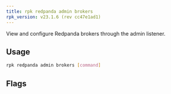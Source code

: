 ```yaml
---
title: rpk redpanda admin brokers
rpk_version: v23.1.6 (rev cc47e1ad1)
---
```


<head>
  <meta name="title" content="rpk redpanda admin brokers | Redpanda Docs" />
  <meta name="description" content="rpk redpanda admin brokers" />
  <link rel="canonical" href="https://docs.redpanda.com/docs/reference/rpk/rpk-redpanda/rpk-redpanda-admin-brokers/" />
</head>

View and configure Redpanda brokers through the admin listener.

## Usage

```bash
rpk redpanda admin brokers [command]
```

## Flags

<!--
[cols=",,",]
|===
|*Value* |*Type* |*Description*

|-h, --help |- |Help for brokers.

|--admin-api-tls-cert |string |The certificate to be used for TLS
authentication with the Admin API.

|--admin-api-tls-enabled |- |Enable TLS for the Admin API (not necessary
if specifying custom certs).

|--admin-api-tls-key |string |The certificate key to be used for TLS
authentication with the Admin API.

|--admin-api-tls-truststore |string |The truststore to be used for TLS
communication with the Admin API.

|--config |string |rpk config file, if not set the file will be searched
for in the default locations.

|--password |string |SASL password to be used for authentication.

|--sasl-mechanism |string |The authentication mechanism to use.
Supported values: SCRAM-SHA-256, SCRAM-SHA-512.

|--hosts |strings |A comma-separated list of Admin API addresses
(<ip>:<port> You must specify one for each node.

|--user |string |SASL user to be used for authentication.

|-v, --verbose |- |Enable verbose logging (default `false`).
|===

-->
